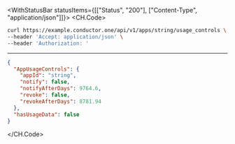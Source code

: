 

<WithStatusBar statusItems={[["Status", "200"], ["Content-Type", "application/json"]]}>
  <CH.Code>
  ```bash Example Request
  curl https://example.conductor.one/api/v1/apps/string/usage_controls \
--header 'Accept: application/json' \
--header 'Authorization: '
  ```
  ---

  ```json Example Response
  {
    "AppUsageControls": {
      "appId": "string",
      "notify": false,
      "notifyAfterDays": 9764.6,
      "revoke": false,
      "revokeAfterDays": 8781.94
    },
    "hasUsageData": false
  }
  ```
  </CH.Code>
</WithStatusBar>
